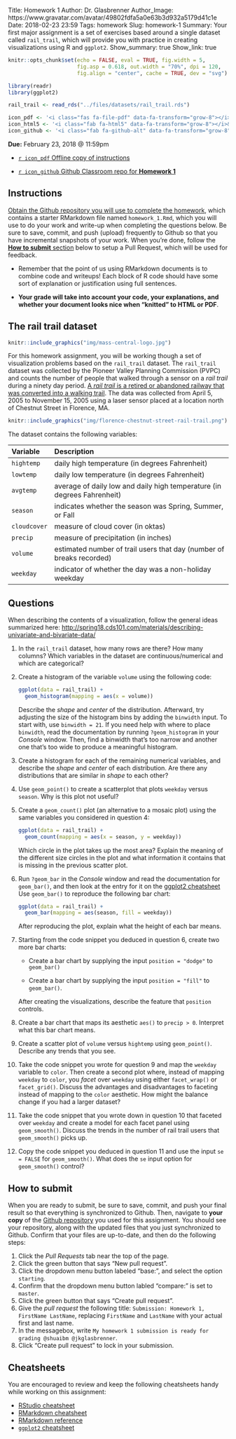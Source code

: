Title: Homework 1
Author: Dr. Glasbrenner
Author_Image: https://www.gravatar.com/avatar/49802fdfa5a0e63b3d932a5179d41c1e
Date: 2018-02-23 23:59
Tags: homework
Slug: homework-1
Summary: Your first major assignment is a set of exercises based around a single dataset called <code>rail_trail</code>, which will provide you with practice in creating visualizations using R and <code>ggplot2</code>.
Show_summary: true
Show_link: true

```r
knitr::opts_chunk$set(echo = FALSE, eval = TRUE, fig.width = 5,
                      fig.asp = 0.618, out.width = "70%", dpi = 120,
                      fig.align = "center", cache = TRUE, dev = "svg")

library(readr)
library(ggplot2)

rail_trail <- read_rds("../files/datasets/rail_trail.rds")

icon_pdf <- '<i class="fas fa-file-pdf" data-fa-transform="grow-8"></i>&nbsp;'
icon_html5 <- '<i class="fab fa-html5" data-fa-transform="grow-8"></i>&nbsp;'
icon_github <- '<i class="fab fa-github-alt" data-fa-transform="grow-8"></i>&nbsp;'
```

[**Due:** February 23, 2018 @ 11:59pm]{.h3}

::: {.no-bullets}

*   [`r icon_pdf` Offline copy of instructions][homework-pdf]

*   [`r icon_github` Github Classroom repo for **Homework 1**][github-classroom-repo]

:::

## Instructions

[Obtain the Github repository you will use to complete the homework][github-classroom-repo], which contains a starter RMarkdown file named `homework_1.Rmd`, which you will use to do your work and write-up when completing the questions below.
Be sure to save, commit, and push (upload) frequently to Github so that you have incremental snapshots of your work.
When you're done, follow the [**How to submit** section](#how-to-submit) below to setup a Pull Request, which will be used for feedback.

*   Remember that the point of us using RMarkdown documents is to combine code and writeups!
    Each block of R code should have some sort of explanation or justification using full sentences.

*   **Your grade will take into account your code, your explanations, and whether your document looks nice when "knitted" to HTML or PDF**.

## The rail trail dataset

```r
knitr::include_graphics("img/mass-central-logo.jpg")
```

For this homework assignment, you will be working though a set of visualization problems based on the `rail_trail` dataset.
The `rail_trail` dataset was collected by the Pioneer Valley Planning Commission (PVPC) and counts the number of people that walked through a sensor on a *rail trail* during a ninety day period.
[A *rail trail* is a retired or abandoned railway that was converted into a walking trail][rail-trail-wiki].
The data was collected from April 5, 2005 to November 15, 2005 using a laser sensor placed at a location north of Chestnut Street in Florence, MA.

```r
knitr::include_graphics("img/florence-chestnut-street-rail-trail.png")
```

The dataset contains the following variables:

| Variable     | Description                                                             |
| :---------   | :---------------------------------------------------------------------- |
| `hightemp`   | daily high temperature (in degrees Fahrenheit)                          |
| `lowtemp`    | daily low temperature (in degrees Fahrenheit)                           |
| `avgtemp`    | average of daily low and daily high temperature (in degrees Fahrenheit) |
| `season`     | indicates whether the season was Spring, Summer, or Fall                |
| `cloudcover` | measure of cloud cover (in oktas)                                       |
| `precip`     | measure of precipitation (in inches)                                    |
| `volume`     | estimated number of trail users that day (number of breaks recorded)    |
| `weekday`    | indicator of whether the day was a non-holiday weekday                  |

## Questions

When describing the contents of a visualization, follow the general ideas summarized here: <http://spring18.cds101.com/materials/describing-univariate-and-bivariate-data/>

@describe-dataset.
    In the `rail_trail` dataset, how many rows are there?
    How many columns?
    Which variables in the dataset are continuous/numerical and which are categorical?

@volume-histogram.
    Create a histogram of the variable `volume` using the following code:
    
    ```r
    ggplot(data = rail_trail) +
      geom_histogram(mapping = aes(x = volume))
    ```
    
    Describe the *shape* and *center* of the distribution.
    Afterward, try adjusting the size of the histogram bins by adding the `binwidth` input.
    To start with, use `binwidth = 21`.
    If you need help with where to place `binwidth`, read the documentation by running `?geom_histogram` in your *Console* window.
    Then, find a binwidth that's too narrow and another one that's too wide to produce a meaningful histogram.

@remaining-histograms.
    Create a histogram for each of the remaining numerical variables, and describe the *shape* and *center* of each distribution.
    Are there any distributions that are similar in *shape* to each other?

@scatter-plots.
    Use `geom_point()` to create a scatterplot that plots `weekday` versus `season`.
    Why is this plot not useful?

@mosaic-plots.
    Create a `geom_count()` plot (an alternative to a mosaic plot) using the same variables you considered in question @scatter-plots:
    
    ```r
    ggplot(data = rail_trail) +
      geom_count(mapping = aes(x = season, y = weekday))
    ```
    
    Which circle in the plot takes up the most area?
    Explain the meaning of the different size circles in the plot and what information it contains that is missing in the previous scatter plot.
    
@bar-chart.
    Run `?geom_bar` in the *Console* window and read the documentation for `geom_bar()`, and then look at the entry for it on the [ggplot2 cheatsheet][ggplot2-cheatsheet]
    Use `geom_bar()` to reproduce the following bar chart:

    ```r
    ggplot(data = rail_trail) +
      geom_bar(mapping = aes(season, fill = weekday))
    ```
    
    After reproducing the plot, explain what the height of each bar means.
    
@bar-chart-position.
    Starting from the code snippet you deduced in question @bar-chart, create two more bar charts:

    *   Create a bar chart by supplying the input `position = "dodge"` to `geom_bar()`

    *   Create a bar chart by supplying the input `position = "fill"` to `geom_bar()`.
    
    After creating the visualizations, describe the feature that `position` controls.
    
@precip-bar-chart.
    Create a bar chart that maps its aesthetic `aes()` to `precip > 0`.
    Interpret what this bar chart means.
    
@vol-vs-hightemp.
    Create a scatter plot of `volume` versus `hightemp` using `geom_point()`.
    Describe any trends that you see.
    
@facet-vs-color-aes.
    Take the code snippet you wrote for question @vol-vs-hightemp and map the `weekday` variable to `color`.
    Then create a second plot where, instead of mapping `weekday` to `color`, you *facet* over `weekday` using either `facet_wrap()` or `facet_grid()`.
    Discuss the advantages and disadvantages to faceting instead of mapping to the `color` aesthetic.
    How might the balance change if you had a larger dataset?
    
@using-smooth.
    Take the code snippet that you wrote down in question @facet-vs-color-aes that faceted over `weekday` and create a model for each facet panel using `geom_smooth()`.
    Discuss the trends in the number of rail trail users that `geom_smooth()` picks up.
    
@smooth-se-option.
    Copy the code snippet you deduced in question @using-smooth and use the input `se = FALSE` for `geom_smooth()`.
    What does the `se` input option for `geom_smooth()` control?

## How to submit

When you are ready to submit, be sure to save, commit, and push your final result so that everything is synchronized to Github.
Then, navigate to **your copy** of the [Github repository][github-classroom-repo] you used for this assignment.
You should see your repository, along with the updated files that you just synchronized to Github.
Confirm that your files are up-to-date, and then do the following steps:

1.  Click the *Pull Requests* tab near the top of the page.
2.  Click the green button that says "New pull request".
3.  Click the dropdown menu button labeled "base:", and select the option `starting`.
4.  Confirm that the dropdown menu button labled "compare:" is set to `master`.
5.  Click the green button that says "Create pull request".
6.  Give the *pull request* the following title: `Submission: Homework 1, FirstName LastName`, replacing `FirstName` and `LastName` with your actual first and last name.
7.  In the messagebox, write `My homework 1 submission is ready for grading @shuaibm @jkglasbrenner`.
8.  Click "Create pull request" to lock in your submission.

## Cheatsheets

You are encouraged to review and keep the following cheatsheets handy while working on this assignment:

*   [RStudio cheatsheet][rstudio-cheatsheet]
*   [RMarkdown cheatsheet][rmarkdown-cheatsheet]
*   [RMarkdown reference][rmarkdown-reference]
*   [`ggplot2` cheatsheet][ggplot2-cheatsheet]

[homework-pdf]:          /doc/cds101_homework1.pdf
[rail-trail-wiki]:       https://wikipedia.org/wiki/Rail_trail
[ggplot2-cheatsheet]:    /doc/ggplot2-cheatsheet.pdf
[rstudio-cheatsheet]:    /doc/rstudio-IDE-cheatsheet.pdf
[rmarkdown-reference]:   /doc/rmarkdown-reference.pdf
[rmarkdown-cheatsheet]:  /doc/rmarkdown-cheatsheet.pdf
[github-classroom-repo]: https://classroom.github.com/a/tHjWBa6i
